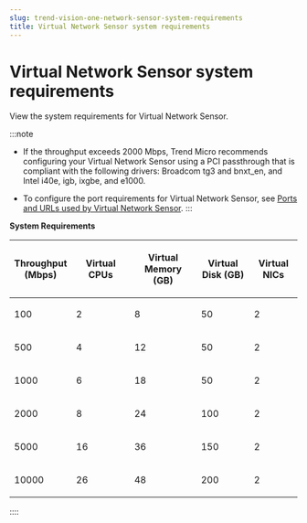 ```yaml
---
slug: trend-vision-one-network-sensor-system-requirements
title: Virtual Network Sensor system requirements
---
```

# Virtual Network Sensor system requirements

View the system requirements for Virtual Network Sensor.

:::note

- If the throughput exceeds 2000 Mbps, Trend Micro recommends configuring your Virtual Network Sensor using a PCI passthrough that is compliant with the following drivers: Broadcom tg3 and bnxt_en, and Intel i40e, igb, ixgbe, and e1000.

- To configure the port requirements for Virtual Network Sensor, see [Ports and URLs used by Virtual Network Sensor](ports-urls-used-network-sensor.mdx).
:::

**System Requirements**

<table>
<colgroup>
<col style="width: 19%" />
<col style="width: 21%" />
<col style="width: 24%" />
<col style="width: 19%" />
<col style="width: 17%" />
</colgroup>
<thead>
<tr>
<th><p>Throughput (Mbps)</p></th>
<th><p>Virtual CPUs</p></th>
<th><p>Virtual Memory (GB)</p></th>
<th><p>Virtual Disk (GB)</p></th>
<th><p>Virtual NICs</p></th>
</tr>
</thead>
<tbody>
<tr>
<td><p>100</p></td>
<td><p>2</p></td>
<td><p>8</p></td>
<td><p>50</p></td>
<td><p>2</p></td>
</tr>
<tr>
<td><p>500</p></td>
<td><p>4</p></td>
<td><p>12</p></td>
<td><p>50</p></td>
<td><p>2</p></td>
</tr>
<tr>
<td><p>1000</p></td>
<td><p>6</p></td>
<td><p>18</p></td>
<td><p>50</p></td>
<td><p>2</p></td>
</tr>
<tr>
<td><p>2000</p></td>
<td><p>8</p></td>
<td><p>24</p></td>
<td><p>100</p></td>
<td><p>2</p></td>
</tr>
<tr>
<td><p>5000</p></td>
<td><p>16</p></td>
<td><p>36</p></td>
<td><p>150</p></td>
<td><p>2</p></td>
</tr>
<tr>
<td><p>10000</p></td>
<td><p>26</p></td>
<td><p>48</p></td>
<td><p>200</p></td>
<td><p>2</p></td>
</tr>
</tbody>
</table>
::::
